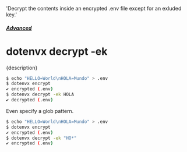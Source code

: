   'Decrypt the contents inside an encrypted .env file except for an exluded key.'

##### [Advanced](/docs/advanced)
# dotenvx decrypt -ek

<p className="lead">{description}</p>

```sh
$ echo "HELLO=World\nHOLA=Mundo" > .env
$ dotenvx encrypt
✔ encrypted (.env)
$ dotenvx decrypt -ek HOLA
✔ decrypted (.env)
```

Even specify a glob pattern.

```sh
$ echo "HELLO=World\nHOLA=Mundo" > .env
$ dotenvx encrypt
✔ encrypted (.env)
$ dotenvx decrypt -ek "HO*"
✔ encrypted (.env)
```
